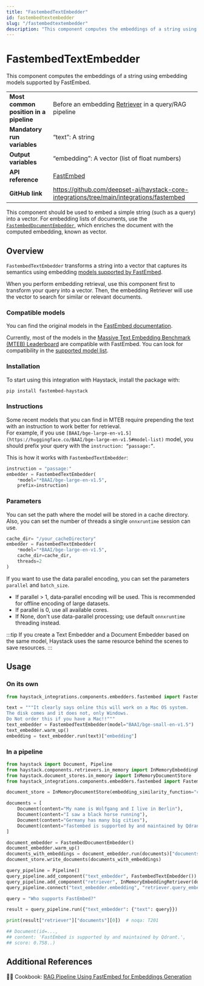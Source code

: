 ```yaml
---
title: "FastembedTextEmbedder"
id: fastembedtextembedder
slug: "/fastembedtextembedder"
description: "This component computes the embeddings of a string using embedding models supported by FastEmbed."
---
```


# FastembedTextEmbedder

This component computes the embeddings of a string using embedding models supported by FastEmbed.

|  |  |
| --- | --- |
| **Most common position in a pipeline** | Before an embedding [Retriever](../retrievers.mdx)  in a query/RAG pipeline                  |
| **Mandatory run variables**            | “text”: A string                                                                            |
| **Output variables**                   | “embedding”: A vector (list of float numbers)                                               |
| **API reference**                      | [FastEmbed](/reference/fastembed-embedders)                                                        |
| **GitHub link**                        | https://github.com/deepset-ai/haystack-core-integrations/tree/main/integrations/fastembed |

This component should be used to embed a simple string (such as a query) into a vector. For embedding lists of documents, use the [`FastembedDocumentEmbedder`](fastembeddocumentembedder.mdx), which enriches the document with the computed embedding, known as vector.

## Overview

`FastembedTextEmbedder` transforms a string into a vector that captures its semantics using embedding [models supported by FastEmbed](https://qdrant.github.io/fastembed/examples/Supported_Models/).

When you perform embedding retrieval, use this component first to transform your query into a vector. Then, the embedding Retriever will use the vector to search for similar or relevant documents.

### Compatible models

You can find the original models in the [FastEmbed documentation](https://qdrant.github.io/fastembed/).

Currently, most of the models in the [Massive Text Embedding Benchmark (MTEB) Leaderboard](https://huggingface.co/spaces/mteb/leaderboard) are compatible with FastEmbed. You can look for compatibility in the [supported model list](https://qdrant.github.io/fastembed/examples/Supported_Models/).

### Installation

To start using this integration with Haystack, install the package with:

```bash
pip install fastembed-haystack
```

### Instructions

Some recent models that you can find in MTEB require prepending the text with an instruction to work better for retrieval.  
For example, if you use `[BAAI/bge-large-en-v1.5](https://huggingface.co/BAAI/bge-large-en-v1.5#model-list)` model, you should prefix your query with the `instruction: “passage:”`.

This is how it works with `FastembedTextEmbedder`:

```python
instruction = "passage:"
embedder = FastembedTextEmbedder(
	*model="*BAAI/bge-large-en-v1.5",
	prefix=instruction)
```

### Parameters

You can set the path where the model will be stored in a cache directory. Also, you can set the number of threads a single `onnxruntime` session can use.

```python
cache_dir= "/your_cacheDirectory"
embedder = FastembedTextEmbedder(
	*model="*BAAI/bge-large-en-v1.5",
	cache_dir=cache_dir,
	threads=2
)
```

If you want to use the data parallel encoding, you can set the parameters `parallel` and `batch_size`.

- If parallel > 1, data-parallel encoding will be used. This is recommended for offline encoding of large datasets.
- If parallel is 0, use all available cores.
- If None, don't use data-parallel processing; use default `onnxruntime` threading instead.

:::tip
If you create a Text Embedder and a Document Embedder based on the same model, Haystack uses the same resource behind the scenes to save resources.
:::

## Usage

### On its own

```python
from haystack_integrations.components.embedders.fastembed import FastembedTextEmbedder

text = """It clearly says online this will work on a Mac OS system. 
The disk comes and it does not, only Windows. 
Do Not order this if you have a Mac!!"""
text_embedder = FastembedTextEmbedder(model="BAAI/bge-small-en-v1.5")
text_embedder.warm_up()
embedding = text_embedder.run(text)["embedding"]
```

### In a pipeline

```python
from haystack import Document, Pipeline
from haystack.components.retrievers.in_memory import InMemoryEmbeddingRetriever
from haystack.document_stores.in_memory import InMemoryDocumentStore
from haystack_integrations.components.embedders.fastembed import FastembedDocumentEmbedder, FastembedTextEmbedder

document_store = InMemoryDocumentStore(embedding_similarity_function="cosine")

documents = [
    Document(content="My name is Wolfgang and I live in Berlin"),
    Document(content="I saw a black horse running"),
    Document(content="Germany has many big cities"),
    Document(content="fastembed is supported by and maintained by Qdrant."),
]

document_embedder = FastembedDocumentEmbedder()
document_embedder.warm_up()
documents_with_embeddings = document_embedder.run(documents)["documents"]
document_store.write_documents(documents_with_embeddings)

query_pipeline = Pipeline()
query_pipeline.add_component("text_embedder", FastembedTextEmbedder())
query_pipeline.add_component("retriever", InMemoryEmbeddingRetriever(document_store=document_store))
query_pipeline.connect("text_embedder.embedding", "retriever.query_embedding")

query = "Who supports FastEmbed?"

result = query_pipeline.run({"text_embedder": {"text": query}})

print(result["retriever"]["documents"][0])  # noqa: T201

## Document(id=...,
## content: 'FastEmbed is supported by and maintained by Qdrant.',
## score: 0.758..)
```

## Additional References

🧑‍🍳 Cookbook: [RAG Pipeline Using FastEmbed for Embeddings Generation](https://haystack.deepset.ai/cookbook/rag_fastembed)